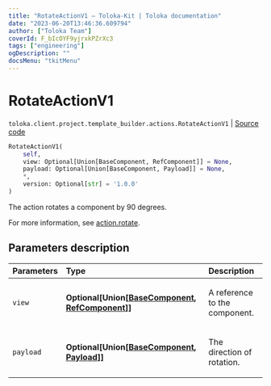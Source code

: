 ```yaml
---
title: "RotateActionV1 — Toloka-Kit | Toloka documentation"
date: "2023-06-20T13:46:36.609794"
author: ["Toloka Team"]
coverId: F_bIcOYF9yjrxkPZrXc3
tags: ["engineering"]
ogDescription: ""
docsMenu: "tkitMenu"
---
```


# RotateActionV1

`toloka.client.project.template_builder.actions.RotateActionV1` | [Source code](https://github.com/Toloka/toloka-kit/blob/v1.2.0/src/client/project/template_builder/actions.py#L127)

```python
RotateActionV1(
    self,
    view: Optional[Union[BaseComponent, RefComponent]] = None,
    payload: Optional[Union[BaseComponent, Payload]] = None,
    *,
    version: Optional[str] = '1.0.0'
)
```

The action rotates a component by 90 degrees.

For more information, see [action.rotate](/docs/template-builder/reference/action.rotate).

## Parameters description

| Parameters | Type | Description |
| :----------| :----| :-----------|
`view`|**Optional\[Union\[[BaseComponent](/docs/toloka-kit/reference/toloka.client.project.template_builder.base.BaseComponent), [RefComponent](/docs/toloka-kit/reference/toloka.client.project.template_builder.base.RefComponent)\]\]**|<p>A reference to the component.</p>
`payload`|**Optional\[Union\[[BaseComponent](/docs/toloka-kit/reference/toloka.client.project.template_builder.base.BaseComponent), [Payload](/docs/toloka-kit/reference/toloka.client.project.template_builder.actions.RotateActionV1.Payload)\]\]**|<p>The direction of rotation.</p>